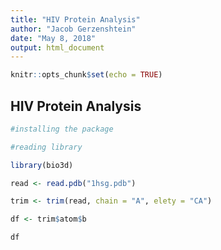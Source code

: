 ```yaml
---
title: "HIV Protein Analysis"
author: "Jacob Gerzenshtein"
date: "May 8, 2018"
output: html_document
---
```


```r
knitr::opts_chunk$set(echo = TRUE)
```

## HIV Protein Analysis 

```r
#installing the package

#reading library

library(bio3d)

read <- read.pdb("1hsg.pdb")

trim <- trim(read, chain = "A", elety = "CA")

df <- trim$atom$b

df
```



